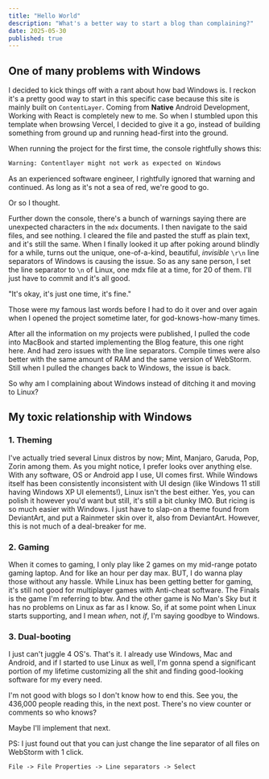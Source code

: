 ```yaml
---
title: "Hello World"
description: "What's a better way to start a blog than complaining?"
date: 2025-05-30
published: true
---
```


## One of many problems with Windows

I decided to kick things off with a rant about how bad Windows is. I reckon it's a pretty good way to start in this
specific case because this site is mainly built on `ContentLayer`. Coming from **Native** Android Development, Working
with React is completely new to me. So when I stumbled upon this template when browsing Vercel, I decided to give it a
go, instead of building something from ground up and running head-first into the ground.

When running the project for the first time, the console rightfully shows this:
```txt
Warning: Contentlayer might not work as expected on Windows
```
As an experienced software engineer, I rightfully ignored that warning and continued. As long as it's not a sea of red,
we're good to go.

Or so I thought.

Further down the console, there's a bunch of warnings saying there are unexpected characters in the `mdx` documents. I
then navigate to the said files, and see nothing. I cleared the file and pasted the stuff as plain text, and it's still
the same. When I finally looked it up after poking around blindly for a while, turns out the unique, one-of-a-kind,
beautiful, *invisible* `\r\n` line separators of Windows is causing the issue. So as any sane person, I set the line
separator to `\n` of Linux, one mdx file at a time, for 20 of them. I'll just have to commit and it's all good.

"It's okay, it's just one time, it's fine."

Those were my famous last words before I had to do it over and over again when I opened the project sometime later, for
god-knows-how-many times.

After all the information on my projects were published, I pulled the code into MacBook and started implementing the
Blog feature, this one right here. And had zero issues with the line separators. Compile times were also better with
the same amount of RAM and the same version of WebStorm. Still when I pulled the changes back to Windows, the issue is
back.

So why am I complaining about Windows instead of ditching it and moving to Linux?

## My toxic relationship with Windows

### 1. Theming

I've actually tried several Linux distros by now; Mint, Manjaro, Garuda, Pop, Zorin among them. As you might notice, I
prefer looks over anything else. With any software, OS or Android app I use, UI comes first. While Windows itself has
been consistently inconsistent with UI design (like Windows 11 still having Windows XP UI elements!), Linux isn't the
best either. Yes, you can polish it however you'd want but still, it's still a bit clunky IMO. But ricing is so much
easier with Windows. I just have to slap-on a theme found from DeviantArt, and put a Rainmeter skin over it, also from
DeviantArt. However, this is not much of a deal-breaker for me.

### 2. Gaming

When it comes to gaming, I only play like 2 games on my mid-range potato gaming laptop. And for like an hour per day max.
BUT, I do wanna play those without any hassle. While Linux has been getting better for gaming, it's still not good for
multiplayer games with Anti-cheat software. The Finals is the game I'm referring to btw. And the other game is No Man's
Sky but it has no problems on Linux as far as I know. So, if at some point when Linux starts supporting, and I mean
*when*, not *if*, I'm saying goodbye to Windows.

### 3. Dual-booting

I just can't juggle 4 OS's. That's it. I already use Windows, Mac and Android, and if I started to use Linux as well, I'm
gonna spend a significant portion of my lifetime customizing all the shit and finding good-looking software for my every
need.

I'm not good with blogs so I don't know how to end this. See you, the 436,000 people reading this, in the next post.
There's no view counter or comments so who knows?

Maybe I'll implement that next.

PS: I just found out that you can just change the line separator of all files on WebStorm with 1 click.

```txt
File -> File Properties -> Line separators -> Select
```
